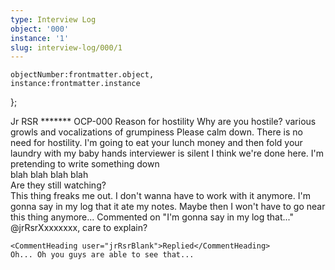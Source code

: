 ```yaml
---
type: Interview Log
object: '000'
instance: '1'
slug: interview-log/000/1
---
```


    objectNumber:frontmatter.object,
    instance:frontmatter.instance
};

<InterviewLog item={item} alwaysOpenOnSlug={frontmatter.slug}>
    <Fragment slot="interviewerName">Jr RSR <Redacted>*******</Redacted></Fragment>
    <Fragment slot="subjectName">OCP-000</Fragment>
    <Fragment slot="topic">Reason for hostility</Fragment>
    <Fragment slot="body">
        <InterviewSpokenLine member={interviewer}>Why are you hostile?</InterviewSpokenLine>
        <InterviewSpeakerless>various growls and vocalizations of grumpiness</InterviewSpeakerless>
        <InterviewSpokenLine member={interviewer}>Please calm down. There is no need for hostility.</InterviewSpokenLine>
        <InterviewSpokenLine member={subject}><Redacted>I'm going to eat your lunch money and then fold your laundry with my baby hands</Redacted></InterviewSpokenLine>
        <InterviewSpeakerless>interviewer is silent</InterviewSpeakerless>
        <InterviewSpokenLine member={interviewer}>I think we're done here.</InterviewSpokenLine>
    </Fragment>
    <Fragment slot="notes">
        I'm pretending to write something down
        <br/>
        blah blah blah blah
        <br/>
        Are they still watching?
        <br/>
        This <Redacted>thing</Redacted> freaks me out. I don't wanna have to work with it anymore.
        I'm gonna say in my log that it ate my notes. Maybe then I won't have to go near this thing anymore...
    </Fragment>
</InterviewLog>
<Comment>
    <CommentHeading user="drLastname">Commented on "I'm gonna say in my log that..."</CommentHeading>
    <AnchorTooltip href="#interview-log-000-1">@jrRsr<Redacted>Xxxxxxxx</Redacted></AnchorTooltip>, care to explain?

    <CommentHeading user="jrRsrBlank">Replied</CommentHeading>
    Oh... Oh you guys are able to see that...
</Comment>
